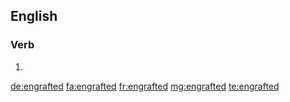 ==English==

===Verb===
{{head|en}}

# {{en-past of|engraft}}

[[de:engrafted]]
[[fa:engrafted]]
[[fr:engrafted]]
[[mg:engrafted]]
[[te:engrafted]]